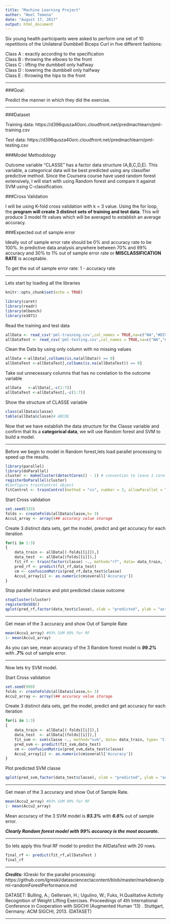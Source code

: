 ---
title: "Machine Learning Project"
author: "Noel Temena"
date: "August 17, 2017"
output: html_document
---


Six young health participants were asked to perform one set of 10 repetitions of the Unilateral Dumbbell Biceps Curl in five different fashions:    

Class A : exactly according to the specification  
Class B : throwing the elbows to the front   
Class C : lifting the dumbbell only halfway   
Class D : lowering the dumbbell only halfway   
Class E : throwing the hips to the front   

***

###Goal:    

Predict the manner in which they did the exercise.  
   
   
***   

###Dataset   

Training data: https://d396qusza40orc.cloudfront.net/predmachlearn/pml-training.csv   

Test data: https://d396qusza40orc.cloudfront.net/predmachlearn/pml-testing.csv   



###Model Methodology   

Outcome variable “CLASSE” has a factor data structure (A,B,C,D,E). This variable, a categorical data will be best predicted using any classifier predictive method. Since the Coursera course have used random forest extensively, I will start with using Random forest and compare it against SVM using C-classification.   


###Cross Validation   

I will be using K-fold cross validation with k = 3 value. Using the for loop, the __program will create 3 distinct sets of training and test data__. This will produce 3 model fit values which will be averaged to establish an average accuracy.   

###Expected out of sample error

Ideally out of sample error rate should be 0% and accuracy rate to be 100%. In predictive data analysis anywhere between 70% and 99% accuracy and 30% to 1% out of sample error rate or __MISCLASSIFICATION RATE__ is acceptable.

To get the out of sample error rate:  1 - accuracy rate
 

***   


Lets start by loading all the libraries

```{r setup, include=FALSE}
knitr::opts_chunk$set(echo = TRUE)
```


```{r, message=FALSE, warning=FALSE}
library(caret)
library(readr)
library(mlbench)
library(e1071)
```

Read the training and test data

```{r echo=TRUE, message=FALSE, warning=FALSE, cache=TRUE}
allData <- read_csv('pml-training.csv',col_names = TRUE,na=c("NA","#DIV/0!", "")) 
allDataTest <- read_csv('pml-testing.csv',col_names = TRUE,na=c("NA","#DIV/0!", ""))
```   

Clean the Data by using only column with no missing values
```{r echo=TRUE}
allData <-allData[,colSums(is.na(allData)) == 0]
allDataTest <-allDataTest[,colSums(is.na(allDataTest)) == 0]
```

Take out unnecessary columns that has no corelation to the  outcome variable
```{r echo=TRUE}
allData   <-allData[,-c(1:7)]
allDataTest <-allDataTest[,-c(1:7)]

```    


Show the structure of CLASSE variable
```{r echo=TRUE}
class(allData$classe)
table(allData$classe)# ABCDE
```   

Now that we have establish the data structure for the Classe variable and confirm that its a __categorical data__, we will use Random forest and SVM to build a model.   

***   


Before we begin to model in Random forest,lets load parallel processing to speed up the results.
```{r echo=TRUE, message=FALSE, warning=FALSE, cache=TRUE}
library(parallel)
library(doParallel)
cluster <- makeCluster(detectCores() - 1) # convention to leave 1 core for OS
registerDoParallel(cluster)
#Configure trainControl object
fitControl <- trainControl(method = "cv", number = 3, allowParallel = TRUE)
```   

Start Cross validation
```{r echo=TRUE, cache=TRUE}
set.seed(333)
folds <- createFolds(allData$classe,k= 3)
Accu1_array <- array()## accuracy value storage
```   

Create 3 distinct data sets, get the model, predict and get accuracy for each iteration
```{r echo=TRUE, message=FALSE, warning=FALSE, cache=TRUE}
for(i in 1:3)
{ 
    data_train <- allData[(-folds[[i]]),]
    data_test  <- allData[(folds[[i]]),]
    fit_rf <- train(factor(classe) ~., method="rf", data= data_train, trControl = fitControl)
    pred_rf <- predict(fit_rf,data_test)
    cm <- confusionMatrix(pred_rf,data_test$classe)
    Accu1_array[i] <- as.numeric(cm$overall['Accuracy'])
}
```   

Stop parallel instance and plot predicted classe outcome
```{r}
stopCluster(cluster)
registerDoSEQ()
qplot(pred_rf,factor(data_test$classe), xlab = "predicted", ylab = "actual", colour= data_test$classe,geom = c("boxplot", "jitter"))
```   

***   



Get mean of the 3 accuracy and show Out of Sample Rate

```{r echo=TRUE, cache=TRUE}
mean(Accu1_array) #93% SVM 99% for RF
1- mean(Accu1_array)
```
As you can see, mean accuracy of the 3 Random forest model is ___99.2%___ with ___.7%___ out of sample error.  

***   


Now lets try SVM model.


Start Cross validation
```{r echo=TRUE, cache=TRUE}
set.seed(999)
folds <- createFolds(allData$classe,k= 3)
Accu2_array <- array()## accuracy value storage
```   

Create 3 distinct data sets, get the model, predict and get accuracy for each iteration   

```{r echo=TRUE, cache=TRUE}
for(i in 1:3)
{ 
    data_train <- allData[(-folds[[i]]),]
    data_test  <- allData[(folds[[i]]),]
    fit_svm <- svm(classe ~., method="svm", data= data_train, type= "C-classification")
    pred_svm <- predict(fit_svm,data_test)
    cm <- confusionMatrix(pred_svm,data_test$classe)
    Accu2_array[i] <- as.numeric(cm$overall['Accuracy'])
}
```   

Plot predicted SVM classe 
```{r echo=TRUE, cache=TRUE}
qplot(pred_svm,factor(data_test$classe), xlab = "predicted", ylab = "actual", colour= data_test$classe,geom = c("boxplot", "jitter"))
```   

***   



Get mean of the 3 accuracy and show Out of Sample Rate. 
```{r echo=TRUE, cache=TRUE}
mean(Accu2_array) #93% SVM 99% for RF
1- mean(Accu2_array)
```
Mean accuracy of the 3 SVM model is ___93.3%___ with ___6.6%___ out of sample error.

___Clearly Random forest model with 99% accuracy is the most accurate.___



***  


So lets apply this final RF model to predict the AllDataTest with 20 rows.
```{r echo=TRUE, cache=TRUE}
final_rf <- predict(fit_rf,allDataTest )
final_rf
```   

***   


___Credits:___
IGreski for the parallel processing: https://github.com/lgreski/datasciencectacontent/blob/master/markdown/pml-randomForestPerformance.md   


DATASET: Bulling, A.; Gellersen, H.; Ugulino, W.; Fuks, H.Qualitative Activity Recognition of Weight Lifting Exercises. Proceedings of 4th International Conference in Cooperation with SIGCHI (Augmented Human '13) . Stuttgart, Germany: ACM SIGCHI, 2013. (DATASET)   


***  

